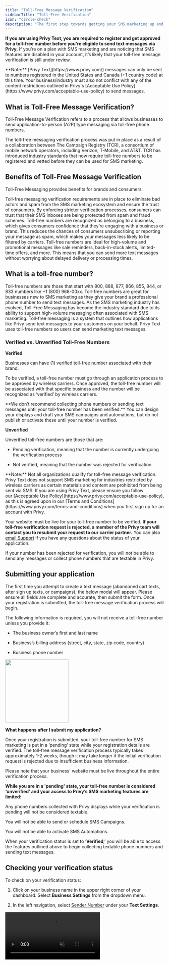 ```yaml
---
title: "Toll-Free Message Verification"
sidebarTitle: "Toll-Free Verification"
icon: "circle-check"
description: "The first step towards getting your SMS marketing up and running at Privy."
---
```


**If you are using Privy Text, you are required to register and get approved for a toll-free number before you're eligible to send text messages via Privy.** If you’re on a plan with SMS marketing and are noticing that SMS features are disabled in your account, it’s likely that your toll-free message verification is still under review. 

<Note>
  **Note:** [Privy Text](https://www.privy.com/) messages can only be sent to numbers registered in the United States and Canada (+1 country code) at this time. Your business/industry must also not conflict with any of the content restrictions outlined in Privy's [Acceptable Use Policy](https://www.privy.com/acceptable-use-policy) to send messages. 
</Note>

## What is Toll-Free Message Verification?

Toll-Free Message Verification refers to a process that allows businesses to send application-to-person (A2P) type messaging via toll-free phone numbers.

The toll-free messaging verification process was put in place as a result of a collaboration between The Campaign Registry (TCR), a consortium of mobile network operators, including Verizon, T-Mobile, and AT\&T. TCR has introduced industry standards that now require toll-free numbers to be registered and vetted before they can be used for SMS marketing.

## Benefits of Toll-Free Message Verification

Toll-Free Messaging provides benefits for brands and consumers:

<Card title="Build consumer trust" icon="handshake">
  Toll-free messaging verification requirements are in place to eliminate bad actors and spam from the SMS marketing ecosystem and ensure the trust of consumers. By enforcing stricter verification processes, consumers can trust that their SMS inboxes are being protected from spam and fraud schemes.
</Card>

<Card title="Reduce chances of being filtered by carriers" icon="filter">
  Toll-free numbers are recognized as belonging to a business, which gives consumers confidence that they’re engaging with a business or brand. This reduces the chances of consumers unsubscribing or reporting your message as spam, which makes your messages less likely to be filtered by carriers.
</Card>

<Card title="Ensure better delivery rates" icon="inbox">
  Toll-free numbers are ideal for high-volume and promotional messages like sale reminders, back-in-stock alerts, limited-time offers, and more. This means that you can send more text messages without worrying about delayed delivery or processing times.
</Card>

## What is a toll-free number?

Toll-free numbers are those that start with 800, 888, 877, 866, 855, 844, or 833 numbers like +1 (800) 968-00xx. Toll-free numbers are great for businesses new to SMS marketing as they give your brand a professional phone number to send text messages. As the SMS marketing industry has evolved, Toll-Free Messaging has become the industry standard due to its ability to support high-volume messaging often associated with SMS marketing. Toll-free messaging is a system that outlines how applications like Privy send text messages to your customers on your behalf. Privy Text uses toll-free numbers so users can send marketing text messages.

### Verified vs. Unverified Toll-Free Numbers

<Icon icon="badge-check" /> **Verified**

Businesses can have (1) verified toll-free number associated with their brand.

To be verified, a toll-free number must go through an application process to be approved by wireless carriers. Once approved, the toll-free number will be associated with that specific business and the number will be recognized as ‘verified’ by wireless carriers.

<Warning>
  **We don’t recommend collecting phone numbers or sending text messages until your toll-free number has been verified.** You can design your displays and draft your SMS campaigns and automations, but do not publish or activate these until your number is verified.
</Warning>

<Icon icon="ban" /> **Unverified**

Unverified toll-free numbers are those that are:

* Pending verification, meaning that the number is currently undergoing the verification process

* Not verified, meaning that the number was rejected for verification

<Warning>
  **Note:** Not all organizations qualify for toll-free message verification. Privy Text does not support SMS marketing for industries restricted by wireless carriers as certain materials and content are prohibited from being sent via SMS. If you are using Privy Text, please ensure you follow our [Acceptable Use Policy](https://www.privy.com/acceptable-use-policy), as this is agreed upon in our [Terms and Conditions](https://www.privy.com/terms-and-conditions) when you first sign up for an account with Privy.
</Warning>

Your website must be live for your toll-free number to be verified. **If your toll-free verification request is rejected, a member of the Privy team will contact you to resubmit your request to our carrier partner.** You can also [email Support](mailto:support@privy.com) if you have any questions about the status of your application.

If your number has been rejected for verification, you will not be able to send any messages or collect phone numbers that are textable in Privy.

## Submitting your application

The first time you attempt to create a text message (abandoned cart texts, after sign up texts, or campaigns), the below modal will appear. Please ensure all fields are complete and accurate, then submit the form. Once your registration is submitted, the toll-free message verification process will begin.

The following information is required, you will not receive a toll-free number unless you provide it:

* The business owner’s first and last name

* Business’s billing address (street, city, state, zip code, country)

* Business phone number

<img height="200" src="/images/compliance/toll-free-modal.png" />

<Icon icon="circle-question" /> **What happens after I submit my application?**

Once your registration is submitted, your toll-free number for SMS marketing is put in a ‘pending’ state while your registration details are verified. The toll-free message verification process typically takes approximately 1-2 weeks, though it may take longer if the initial verification request is rejected due to insufficient business information.

<Warning>
  Please note that your business' website must be live throughout the entire verification process.
</Warning>

**While you are in a 'pending' state, your toll-free number is considered ‘unverified’ and your access to Privy’s SMS marketing features are limited:**

<Icon icon="ban" /> Any phone numbers collected with Privy displays while your verification is pending will not be considered textable.

<Icon icon="ban" /> You will not be able to send or schedule SMS Campaigns.

<Icon icon="ban" /> You will not be able to activate SMS Automations.

When your verification status is set to ‘**Verified**,’ you will be able to access the features outlined above to begin collecting textable phone numbers and sending text messages.

## Checking your verification status

To check on your verification status:

1. Click on your business name in the upper right corner of your dashboard. Select **Business Settings** from the dropdown menu.

2. In the left navigation, select [Sender Number](https://dashboard.privy.com/settings/text-settings) under your **Text Settings**.

<video autoPlay muted loop playsInline className="check-verification-status" src="/images/compliance/check-verification-status.mp4" />

Your verification status will appear at the top of this page and indicate whether or not you are approved to start sending texts.

### Pending Status

<Icon icon="circle-question" /> **What can I do while my verification is in 'pending' status?**

While you await verification for your Toll-Free number, Privy Text features will be limited in your account. That said, we recommend getting your account ready so you can hit the ground running once you’re verified:

* Design displays to collect phone numbers

* Draft your After Signup Text

* Draft your Abandoned Cart Text Message

* Draft your first SMS campaign

### Approved Status

<Icon icon="circle-question" /> **What should I do once my verification is approved?**

It’s best to start sending text messages with your toll-free number soon after being approved. Carriers expect SMS marketing programs to be active and consistently messaging subscribers. If there is a long pause of multiple weeks between your toll-free number being verified and sending your first message, carriers may revert your status back to unverified and filter your message. 

### Rejected Status

There are a few common reasons why verification requests may be rejected:

<Card title="Restricted Industries" icon="ban-smoking">
  Wireless carriers have additional restrictions for certain types of brand and part of the verification process includes checking your site for any prohibited content  (often referred to as SHAFT). SHAFT refers to sex, alcohol, firearms, and tobacco, including CBD. Carriers block or filter text messages that contain SHAFT content to protect consumers, especially underage consumers, from being exposed to SHAFT products and marketing. *At this time, Privy is unable to support SMS marketing for brands who sell items that fall within any SHAFT category.*
</Card>

<Card title="Incomplete or unpublished product catalog" icon="bars-staggered">
  If your product catalog is not published, your Toll-Free verification request may be denied. Similarly, online stores that are still being built may have their verification request rejected by carriers if the website or product catalog appears incomplete. 
</Card>

<Card title="Website is password protected or unpublished" icon="lock">
  Your Toll-Free verification request may be denied if your business’ website is not yet live or is password protected because this prevents your site from being reviewed by audit teams. You can expect your verification request to remain rejected until your site is live and can be fully audited. 
</Card>

If your toll-free verification request is rejected, a member of the Privy team will contact you to resubmit your request to our carrier partner, if possible.

## Additional Support

If you have any additional questions about this process and/or your verification status, please reach out to our Support Team directly at [support@privy.com](mailto:support@privy.com) to get assistance.